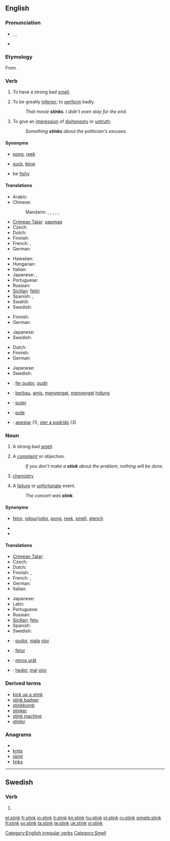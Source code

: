 ==English==

===Pronunciation===
* {{enPR|stĭngk}}, {{IPA|/stɪŋk/}}, {{SAMPA|/stINk/}}
* {{audio|en-us-stink.ogg|Audio (US)}}
*: {{rhymes|ɪŋk}}

===Etymology===
From {{etyl|ang}} {{term|stincan|lang=ang}}.

===Verb===
{{en-verb|stinks|stinking|stank|stunk}}

# {{intransitive}} To have a strong bad [[smell]].
# {{intransitive|informal}} To be greatly [[inferior]]; to [[perform]] badly.
#: ''That movie '''stinks'''.  I didn't even stay for the end.''
# {{intransitive}} To give an [[impression]] of [[dishonesty]] or [[untruth]].
#: ''Something '''stinks''' about the politician's excuses.''

====Synonyms====
* {{sense|have a strong bad smell}} [[pong]], [[reek]]
* {{sense|be greatly inferior}} [[suck]], [[blow]]
* {{sense|give an impression of dishonesty or untruth}} be [[fishy]]

====Translations====
{{trans-top|have a strong bad smell}}
* Arabic: {{t|ar|نتن|tr=nátuna, nátina}}
* Chinese:
*: Mandarin: {{t|cmn|發臭|sc=Hani}},  {{t|cmn|发臭|tr=fāchòu|sc=Hani}},  {{t|cmn|發臭味|sc=Hani}},  {{t|cmn|发臭味|tr=fā chòuwèi|sc=Hani}},  {{t|cmn|發惡臭|sc=Hani}},  {{t|cmn|发恶臭|tr=fā èchòu|sc=Hani}}
* [[Crimean Tatar]]: [[sasımaq]]
* Czech: {{t-|cs|smrdět}}
* Dutch: {{t+|nl|stinken}}
* Finnish: {{t+|fi|haista}}
* French: {{t+|fr|puer}},  {{t|fr|empester}}
* German: {{t+|de|stinken}}
{{trans-mid}}
* Hawaiian: {{tø|haw|hauna|xs=Hawaiian}}
* Hungarian: {{t+|hu|bűzlik}}
* Italian: {{t+|it|puzzare}}
* Japanese: {{t|ja|臭う|tr=におう, niou}}, {{t|ja|悪臭を放つ|tr=あくしゅうをはなつ, akushū-o hanatsu}}
* Portuguese: {{t+|pt|feder}}
* Russian: {{t|ru|вонять|tr=vonját'}}
* [[Sicilian]]: [[fetiri]]
* Spanish: {{t+|es|heder}},  {{t-|es|apestar}}
* Swahili: {{t+|sw|nuka|xs=Swahili}}
* Swedish: {{t+|sv|stinka}}
{{trans-bottom}}

{{trans-top|informal: be greatly inferior}}
* Finnish: {{t+|fi|haista}}
* German: {{t+|de|stinken}}
{{trans-mid}}
* Japanese: {{t|ja|くだらない|tr=kudaranai}}
* Swedish: {{t|sv|vara urusel}}
{{trans-bottom}}

{{trans-top|give an impression of dishonesty or untruth}}
* Dutch: {{t+|nl|stinken}}
* Finnish: {{t+|fi|haista}}
* German: {{t+|de|stinken}}
{{trans-mid}}
* Japanese: {{t+|ja|臭い|tr=くさい, kusai}}
* Swedish: {{t+|sv|stinka}}
{{trans-bottom}}

<!--Remove this section once all of the translations below have been moved into the tables above.-->
{{checktrans-top}}
* {{ttbc|Catalan}}: [[fer pudor]], [[pudir]]
* {{ttbc|Indonesian}}: [[bau|berbau]], [[amis]], [[sengat|menyengat]], [[sengat|menyengat]] [[hidung]]
* {{ttbc|Interlingua}}: [[puter]]
* {{ttbc|Romanian}}: [[pute]]
* {{ttbc|Spanish}}: [[apestar]] (1), [[oler a podrido]] (3)
{{trans-bottom}}

===Noun===
{{en-noun}}

# A strong bad [[smell]].
# {{informal}} A [[complaint]] or objection.
#: ''If you don't make a '''stink''' about the problem, nothing will be done.''
# {{context|''in plural'' '''stinks'''|slang}} [[chemistry]] {{i|as a subject taught in school}}
# {{slang|New Zealand}} A [[failure]] or [[unfortunate]] event.
#: ''The concert was '''stink'''.''

====Synonyms====
* {{sense|strong bad smell}} [[fetor]], [[odour]]/[[odor]], [[pong]], [[reek]], [[smell]], [[stench]]
* {{sense|informal: complaint or objection}}
* {{sense|slang: chemistry}}

====Translations====
{{trans-top|strong bad smell}}
* [[Crimean Tatar]]: {{tø|crh|sasıq|xs=Crimean Tatar}}
* Czech: {{t-|cs|smrad|m}}
* Dutch: {{t-|nl|stank|m}}
* Finnish: {{t+|fi|löyhkä}}, {{t+|fi|haju}}
* French: {{t+|fr|puanteur|f}}, {{t|fr|mauvaise odeur|f}}
* German: {{t+|de|Gestank|m}}
* Italian: {{t+|it|puzza|f}}
{{trans-mid}}
* Japanese: {{t|ja|悪臭|tr=akushū}}
* Latin: {{t-|la|paedor|m}}
* Portuguese: {{t+|pt|fedor|m}}
* Russian: {{t+|ru|вонь|f|tr=von'}}
* [[Sicilian]]: [[fetu]]
* Spanish: {{t-|es|tufo|m}}
* Swedish: {{t-|sv|stank}}
{{trans-bottom}}

<!--Note: add INFORMAL terms to this table, where these exist-->
{{trans-top|informal: complaint or objection}}
{{trans-mid}}
{{trans-bottom}}

<!--Note: add SLANG terms to this table, where these exist-->
{{trans-top|slang: chemistry}}
{{trans-mid}}
{{trans-bottom}}

<!--Remove this section once all of the translations below have been moved into the tables above.-->
{{checktrans-top}}
* {{ttbc|Catalan}}: [[pudor]], [[mala]] [[olor#Catalan|olor]]
* {{ttbc|Interlingua}}: [[fetor#Interlingua|fetor]]
* {{ttbc|Romanian}}: [[miros urât]]
* {{ttbc|Spanish}}: [[hedor]],  [[mal]] [[olor#Spanish|olor]]
{{trans-bottom}}

===Derived terms===
* [[kick up a stink]]
* [[stink badger]]
* [[stinkbomb]]
* [[stinker]]
* [[stink machine]]<!-- (rare)-->
* [[stinky]]

===Anagrams===
* {{alphagram|iknst}}
* [[knits#English|knits]]
* [[skint#English|skint]]
* [[tinks#English|tinks]]

[[Category:English irregular verbs]]
[[Category:Smell]]

----

==Swedish==

===Verb===
{{infl|sv|verb form}}

# {{form of|imperative of|[[stinka]]}}

[[el:stink]]
[[fr:stink]]
[[io:stink]]
[[it:stink]]
[[kn:stink]]
[[hu:stink]]
[[pl:stink]]
[[ru:stink]]
[[simple:stink]]
[[fi:stink]]
[[sv:stink]]
[[ta:stink]]
[[te:stink]]
[[uk:stink]]
[[vi:stink]]